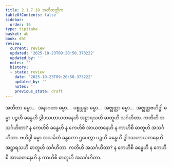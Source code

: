 ```yaml
---
title: 2.1.7.18 အတီတတ္တိက
tableOfContents: false
sidebar:
  order: 16
type: tipitaka
basket: ab
book: dht
review:
  current: review
  updated: '2025-10-23T09:20:50.373222'
  updated_by: ''
  notes: ''
  history:
  - state: review
    date: '2025-10-23T09:20:50.373222'
    updated_by: ''
    notes: ''
    previous_state: draft
---
```



<ReviewStatus review={frontmatter.review} showDetails={true} />

<HypothesisAnnotation frontmatter={frontmatter} />

<DynamicBreadcrumb />

<Division number="104" book="dht" e="ch" v="31" p="18">

<Paragraph number="150" book="dht">
အတီတာ ဓမ္မာ…  အနာဂတာ ဓမ္မာ…  ပစ္စုပ္ပန္နာ ဓမ္မာ…  အဇ္ဈတ္တာ ဓမ္မာ…  အဇ္ဈတ္တဗဟိဒ္ဓါ ဓမ္မာ ပဉ္စဟိ ခန္ဓေဟိ ဒွါဒသဟာယတနေဟိ အဋ္ဌာရသဟိ ဓာတူဟိ သင်္ဂဟိတာ. ကတိဟိ အသင်္ဂဟိတာ? န ကေဟိစိ ခန္ဓေဟိ န ကေဟိစိ အာယတနေဟိ န ကာဟိစိ ဓာတူဟိ အသင်္ဂဟိတာ.
</Paragraph>

</Division>
<Division number="105" book="dht" e="ch" v="31" p="18">

<Paragraph number="151" book="dht">
ဗဟိဒ္ဓါ ဓမ္မာ အသင်္ခတံ ခန္ဓတော ဌပေတွာ ပဉ္စဟိ ခန္ဓေဟိ ဒွါဒသဟာယတနေဟိ အဋ္ဌာရသဟိ ဓာတူဟိ သင်္ဂဟိတာ. ကတိဟိ အသင်္ဂဟိတာ? န ကေဟိစိ ခန္ဓေဟိ န ကေဟိစိ အာယတနေဟိ န ကာဟိစိ ဓာတူဟိ အသင်္ဂဟိတာ.
</Paragraph>
</Division>